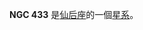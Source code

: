 {{NGCInfoBox|NGCID=NGC 433|發現者=約翰·弗里德里希·威廉·赫歇爾|發現日期=1829年9月29日|其他編號=OCL 319|曆元=J2000.0|赤經=1時15分9.2秒
|赤緯=60°7'33"|星座=仙后座|星體=星系|星等=|表面亮度=|藍等=}}

'''NGC 433''' 是[[仙后座|仙后座]]的一個[[星系|星系]]。

{{NGCReference|433}}
{{Catalogs|NGC=433}}